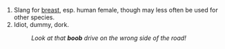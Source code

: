 #Slang for [[breast]], esp. human female, though may less often be used for other species.
#Idiot, dummy, dork.
#:''Look at that <b>boob</b> drive on the wrong side of the road!''